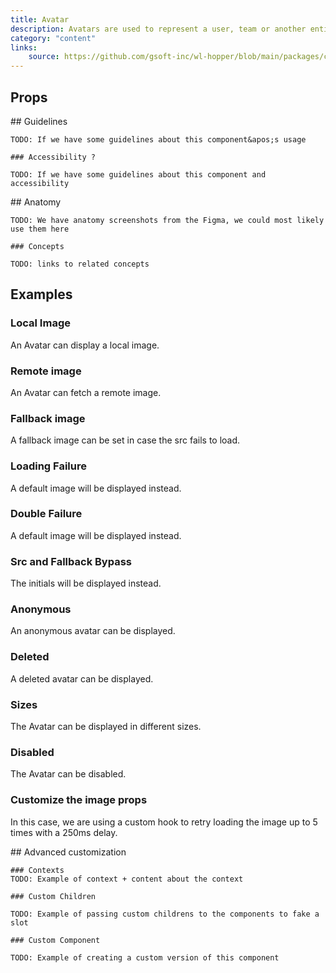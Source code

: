 ```yaml
---
title: Avatar
description: Avatars are used to represent a user, team or another entity. They are often paired with text where room is available.
category: "content"
links:
    source: https://github.com/gsoft-inc/wl-hopper/blob/main/packages/components/src/Avatar/src/index.tsx
---
```


<Example src="Avatar/docs/preview" isOpen />

## Props

<PropTable component="Avatar" />

<FeatureFlag flag="next">
    ## Guidelines

    TODO: If we have some guidelines about this component&apos;s usage

    ### Accessibility ?

    TODO: If we have some guidelines about this component and accessibility
</FeatureFlag>

<FeatureFlag flag="rc">
    ## Anatomy

    TODO: We have anatomy screenshots from the Figma, we could most likely use them here

    ### Concepts

    TODO: links to related concepts
</FeatureFlag>

## Examples

### Local Image

An Avatar can display a local image.

<Example src="Avatar/docs/localImage" />

### Remote image

An Avatar can fetch a remote image.

<Example src="Avatar/docs/remoteImage" />

### Fallback image

A fallback image can be set in case the src fails to load.

<Example src="Avatar/docs/fallbackImage" />

### Loading Failure

A default image will be displayed instead.

<Example src="Avatar/docs/brokenImage" />

### Double Failure

A default image will be displayed instead.

<Example src="Avatar/docs/brokenImageWithBothFailing" />

### Src and Fallback Bypass

The initials will be displayed instead.

<Example src="Avatar/docs/brokenImageWithNoFallback" />

### Anonymous

An anonymous avatar can be displayed.

<Example src="Avatar/docs/anonymous" />

### Deleted

A deleted avatar can be displayed.

<Example src="Avatar/docs/deleted" />

### Sizes

The Avatar can be displayed in different sizes.

<Example src="Avatar/docs/sizes" />

### Disabled

The Avatar can be disabled.

<Example src="Avatar/docs/disabled" />

### Customize the image props

In this case, we are using a custom hook to retry loading the image up to 5 times with a 250ms delay.

<Example src="Avatar/docs/customization" />


<FeatureFlag flag="next">
    ## Advanced customization

    ### Contexts
    TODO: Example of context + content about the context

    ### Custom Children

    TODO: Example of passing custom childrens to the components to fake a slot

    ### Custom Component

    TODO: Example of creating a custom version of this component
</FeatureFlag>
